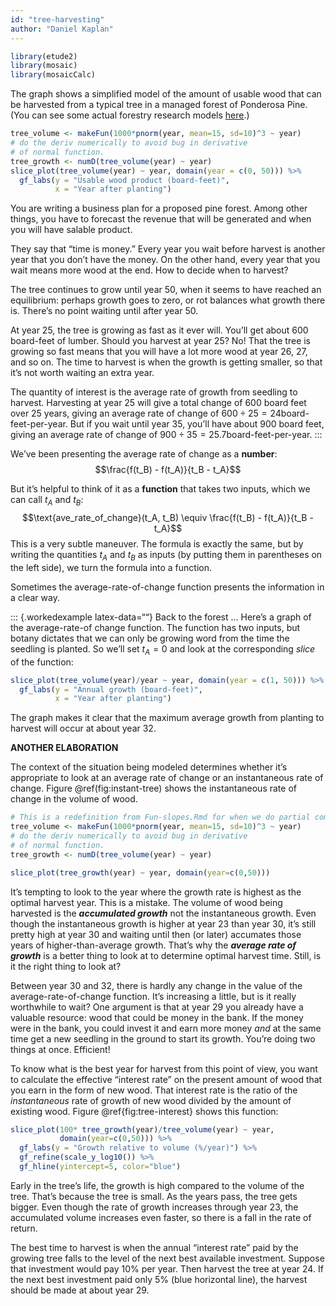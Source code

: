 ```yaml
---
id: "tree-harvesting"
author: "Daniel Kaplan"
---
```


```r
library(etude2)
library(mosaic)
library(mosaicCalc)
```


The graph shows a simplified model of the amount of usable wood that can be harvested from a typical tree in a managed forest of Ponderosa Pine. (You can see some actual forestry research models [here](https://www.fs.fed.us/rm/pubs/rmrs_gtr292/1992_milner.pdf).)

```r
tree_volume <- makeFun(1000*pnorm(year, mean=15, sd=10)^3 ~ year)
# do the deriv numerically to avoid bug in derivative
# of normal function.
tree_growth <- numD(tree_volume(year) ~ year)
slice_plot(tree_volume(year) ~ year, domain(year = c(0, 50))) %>%
  gf_labs(y = "Usable wood product (board-feet)",
          x = "Year after planting")
```

You are writing a business plan for a proposed pine forest. Among other things, you have to forecast the revenue that will be generated and when you will have salable product.

They say that "time is money." Every year you wait before harvest is another year that you don't have the money. On the other hand, every year that you wait means more wood at the end. How to decide when to harvest?

The tree continues to grow until year 50, when it seems to have reached an equilibrium: perhaps growth goes to zero, or rot balances what growth there is. There's no point waiting until after year 50.

At year 25, the tree is growing as fast as it ever will. You'll get about 600 board-feet of lumber. Should you harvest at year 25? No! That the tree is growing so fast means that you will have a lot more wood at year 26, 27, and so on. The time to harvest is when the growth is getting smaller, so that it's not worth waiting an extra year.

The quantity of interest is the average rate of growth from seedling to harvest. Harvesting at year 25 will give a total change of 600 board feet over 25 years, giving an average rate of change of $600 \div 25 = 24 \mbox{board-feet-per-year}$. But if you wait until year 35, you'll have about 900 board feet, giving an average rate of change of $900 \div 35 = 25.7 \mbox{board-feet-per-year}$.
:::

We've been presenting the average rate of change as a **number**: $$\frac{f(t_B) - f(t_A)}{t_B - t_A}$$

But it's helpful to think of it as a **function** that takes two inputs, which we can call $t_A$ and $t_B$:
$$\text{ave_rate_of_change}(t_A, t_B) \equiv \frac{f(t_B) - f(t_A)}{t_B - t_A}$$
This is a very subtle maneuver. The formula is exactly the same, but by writing the quantities $t_A$ and $t_B$ as inputs (by putting them in parentheses on the left side), we turn the formula into a function.

Sometimes the average-rate-of-change function presents the information in a clear way.

::: {.workedexample latex-data=""}
Back to the forest ... Here's a graph of the average-rate-of change function. The function has two inputs, but botany dictates that we can only be growing word from the time the seedling is planted. So we'll set $t_A = 0$ and look at the corresponding *slice* of the function:

```r
slice_plot(tree_volume(year)/year ~ year, domain(year = c(1, 50))) %>%
  gf_labs(y = "Annual growth (board-feet)",
          x = "Year after planting")
```
The graph makes it clear that the maximum average growth from planting to harvest will occur at about year 32.


**ANOTHER ELABORATION**

The context of the situation being modeled determines whether it's appropriate to look at an average rate of change or an instantaneous rate of change. Figure \@ref(fig:instant-tree) shows the instantaneous rate of change in the volume of wood.

```r
# This is a redefinition from Fun-slopes.Rmd for when we do partial compilation.
tree_volume <- makeFun(1000*pnorm(year, mean=15, sd=10)^3 ~ year)
# do the deriv numerically to avoid bug in derivative 
# of normal function.
tree_growth <- numD(tree_volume(year) ~ year)
```

```r
slice_plot(tree_growth(year) ~ year, domain(year=c(0,50)))
```
It's tempting to look to the year where the growth rate is highest as the optimal harvest year. This is a mistake. The volume of wood being harvested is the ***accumulated growth*** not the instantaneous growth. Even though the instantaneous growth is higher at year 23 than year 30, it's still pretty high at year 30 and waiting until then (or later) accumates those years of higher-than-average growth. That's why the ***average rate of growth*** is a better thing to look at to determine optimal harvest time. Still, is it the right thing to look at? 

Between year 30 and 32, there is hardly any change in the value of the average-rate-of-change function. It's increasing a little, but is it really worthwhile to wait? One argument is that at year 29 you already have a valuable resource: wood that could be money in the bank. If the money were in the bank, you could invest it and earn more money *and* at the same time get a new seedling in the ground to start its growth. You're doing two things at once. Efficient!

To know what is the best year for harvest from this point of view, you want to calculate the effective "interest rate" on the present amount of wood that you earn in the form of new wood. That interest rate is the ratio of the *instantaneous* rate of growth of new wood divided by the amount of existing wood. Figure \@ref{fig:tree-interest} shows this function:

```r
slice_plot(100* tree_growth(year)/tree_volume(year) ~ year,
           domain(year=c(0,50))) %>%
  gf_labs(y = "Growth relative to volume (%/year)") %>%
  gf_refine(scale_y_log10()) %>%
  gf_hline(yintercept=5, color="blue")
```
Early in the tree's life, the growth is high compared to the volume of the tree. That's because the tree is small. As the years pass, the tree gets bigger. Even though the rate of growth increases through year 23, the accumulated volume increases even faster, so there is a fall in the rate of return. 

The best time to harvest is when the annual "interest rate" paid by the growing tree falls to the level of the next best available investment. Suppose that investment would pay 10% per year. Then harvest the tree at year 24. If the next best investment paid only 5% (blue horizontal line), the harvest should be made at about year 29.



